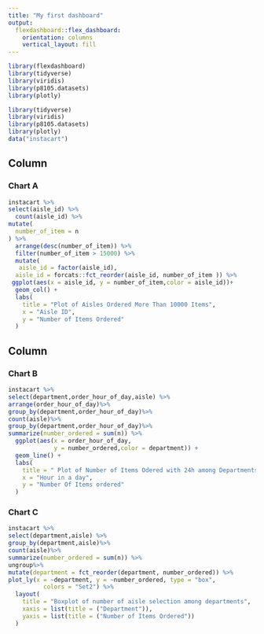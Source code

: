 ```yaml
---
title: "My first dashboard"
output: 
  flexdashboard::flex_dashboard:
    orientation: columns
    vertical_layout: fill
---
```


```r
library(flexdashboard)
library(tidyverse)
library(viridis)
library(p8105.datasets)
library(plotly)
```

```r
library(tidyverse)
library(viridis)
library(p8105.datasets)
library(plotly)
data("instacart")


```

Column {data-width=650}
-----------------------------------------------------------------------

### Chart A

```r
instacart %>%
select(aisle_id) %>%
  count(aisle_id) %>%
mutate(
  number_of_item = n
) %>%
  arrange(desc(number_of_item)) %>%
  filter(number_of_item > 15000) %>%
  mutate(
   aisle_id = factor(aisle_id),
  aisle_id = forcats::fct_reorder(aisle_id, number_of_item )) %>%
 ggplot(aes(x = aisle_id, y = number_of_item,color = aisle_id))+
  geom_col() +
  labs(
    title = "Plot of Aisles Ordered More Than 10000 Items",
    x = "Aisle ID",
    y = "Number of Items Ordered"
  ) 
```

Column {data-width=350}
-----------------------------------------------------------------------

### Chart B
```r
instacart %>%
select(department,order_hour_of_day,aisle) %>%
arrange(order_hour_of_day)%>%
group_by(department,order_hour_of_day)%>%
count(aisle)%>%
group_by(department,order_hour_of_day)%>%
summarize(number_ordered = sum(n)) %>%
  ggplot(aes(x = order_hour_of_day,
             y = number_ordered,color = department)) +
  geom_line() +
  labs(
    title = " Plot of Number of Items Odered with 24h among Departments ",
    x = "Hour in a day",
    y = "Number Of Items ordered"
  )

```

### Chart C

```r
instacart %>%
select(department,aisle) %>%
group_by(department,aisle)%>%
count(aisle)%>%
summarize(number_ordered = sum(n)) %>%
ungroup%>%
mutate(department = fct_reorder(department, number_ordered)) %>% 
plot_ly(x = ~department, y = ~number_ordered, type = "box",
          colors = "Set2") %>%
  layout(
    title = "Boxplot of number of aisle selection among departments",
    xaxis = list(title = ("Department")),
    yaxis = list(title = ("Number of Items Ordered"))
  )
```

